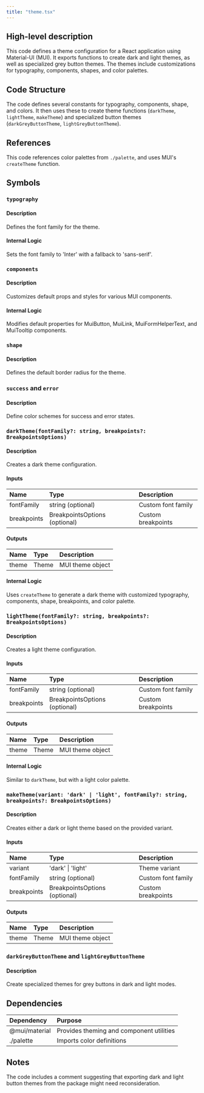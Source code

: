 ```yaml
---
title: "theme.tsx"
---
```


## High-level description
This code defines a theme configuration for a React application using Material-UI (MUI). It exports functions to create dark and light themes, as well as specialized grey button themes. The themes include customizations for typography, components, shapes, and color palettes.

## Code Structure
The code defines several constants for typography, components, shape, and colors. It then uses these to create theme functions (`darkTheme`, `lightTheme`, `makeTheme`) and specialized button themes (`darkGreyButtonTheme`, `lightGreyButtonTheme`).

## References
This code references color palettes from `./palette`, and uses MUI's `createTheme` function.

## Symbols

### `typography`
#### Description
Defines the font family for the theme.

#### Internal Logic
Sets the font family to 'Inter' with a fallback to 'sans-serif'.

### `components`
#### Description
Customizes default props and styles for various MUI components.

#### Internal Logic
Modifies default properties for MuiButton, MuiLink, MuiFormHelperText, and MuiTooltip components.

### `shape`
#### Description
Defines the default border radius for the theme.

### `success` and `error`
#### Description
Define color schemes for success and error states.

### `darkTheme(fontFamily?: string, breakpoints?: BreakpointsOptions)`
#### Description
Creates a dark theme configuration.

#### Inputs
| Name | Type | Description |
|:-----|:-----|:------------|
| fontFamily | string (optional) | Custom font family |
| breakpoints | BreakpointsOptions (optional) | Custom breakpoints |

#### Outputs
| Name | Type | Description |
|:-----|:-----|:------------|
| theme | Theme | MUI theme object |

#### Internal Logic
Uses `createTheme` to generate a dark theme with customized typography, components, shape, breakpoints, and color palette.

### `lightTheme(fontFamily?: string, breakpoints?: BreakpointsOptions)`
#### Description
Creates a light theme configuration.

#### Inputs
| Name | Type | Description |
|:-----|:-----|:------------|
| fontFamily | string (optional) | Custom font family |
| breakpoints | BreakpointsOptions (optional) | Custom breakpoints |

#### Outputs
| Name | Type | Description |
|:-----|:-----|:------------|
| theme | Theme | MUI theme object |

#### Internal Logic
Similar to `darkTheme`, but with a light color palette.

### `makeTheme(variant: 'dark' | 'light', fontFamily?: string, breakpoints?: BreakpointsOptions)`
#### Description
Creates either a dark or light theme based on the provided variant.

#### Inputs
| Name | Type | Description |
|:-----|:-----|:------------|
| variant | 'dark' \| 'light' | Theme variant |
| fontFamily | string (optional) | Custom font family |
| breakpoints | BreakpointsOptions (optional) | Custom breakpoints |

#### Outputs
| Name | Type | Description |
|:-----|:-----|:------------|
| theme | Theme | MUI theme object |

### `darkGreyButtonTheme` and `lightGreyButtonTheme`
#### Description
Create specialized themes for grey buttons in dark and light modes.

## Dependencies
| Dependency | Purpose |
|:-----------|:--------|
| @mui/material | Provides theming and component utilities |
| ./palette | Imports color definitions |

## Notes
The code includes a comment suggesting that exporting dark and light button themes from the package might need reconsideration.